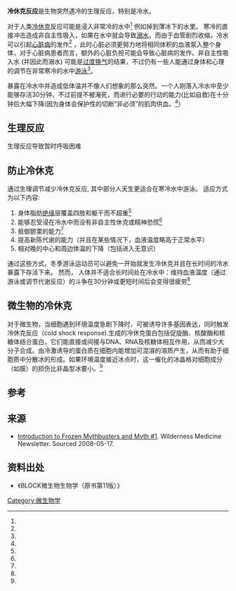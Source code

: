 {{multiple issues|
{{expand|time=2018-06-23T04:10:12+00:00}}
{{expert|time=2018-06-23T04:10:12+00:00}}
{{tone|time=2011-04-13T04:38:55+00:00}}
{{Expand English|Cold shock response}}
}}
'''冷休克反应'''是生物突然遇冷的生理反应，特别是冷水。

对于人类[[冷休克|冷休克]]反应可能是浸入非常冷的水中<ref name="coldii"/> 例如掉到薄冰下的水里。 寒冷的直接冲击造成非自主性吸入，如果在水中就会导致[[溺水|溺水]]。而由于血管剧烈收缩，冷水可以引起[[心脏病|心脏病]]的发作<ref name=phases /> ，此时心脏必须更努力地将相同体积的血液泵入整个身体，对于心脏病患者而言，额外的心脏负担可能会导致心脏病的发作。非自主性吸入水 (并因此而溺水) 可能是[[过度换气|过度换气]]的结果，不过仍有一些人能通过身体和心理的调节在非常寒冷的水中[[游泳|游泳]]<ref name="coldii"/>。

暴露在冷水中并造成低体温并不像人们想象的那么突然。一个人刚落入冷水中至少能够存活30分钟，不过前提不被淹死，而进行必要的行动的能力(比如自救)在十分钟后大幅下降(因为身体会保护性的切断“非必须”的肌肉供血。<ref name="coldii" />）

==生理反应==
生理反应导致暂时呼吸困难
==防止冷休克==
通过生理调节减少冷休克反应, 其中部分人天生更适合在寒冷水中游泳。 适应方式为以下内容:
#身体脂肪[[绝缘|绝缘]]层覆盖四肢和躯干而不超重<ref name="coldii" />
# 能够忍受浸在冷水中而没有非自主性休克或精神恐慌<ref name="coldii" />
#抵御颤栗的能力<ref name="coldii" />
# 提高新陈代谢的能力（并且在某些情况下，血液温度略高于正常水平）
# 相对晚的中心和周边体温的下降（包括进入无意识）

通过这些方式，冬季游泳运动员可以避免一开始就发生冷休克并且在长时间的冷水暴露下存活下来。 然而， 人体并不适合长时间处在冷水中：维持血液温度（通过游泳或调节代谢反应）的斗争在30分钟或更短时间后会变得很疲劳<ref name="homeostatis" />

==微生物的冷休克==
对于微生物，当细胞遇到环境温度急剧下降时，可被诱导许多基因表达，同时触发冷休克反应（cold shock response).生成的冷休克蛋白包括促旋酶、核酸酶和核糖体结合蛋白，它们能直接或间接与DNA、RNA及核糖体相互作用，从而减少大分子合成。由冷激诱导的蛋白质在细胞内能增加可混溶的溶质产生，从而有助于细胞质中分散冰的形成。如果环境温度接近冰点时，这一催化的冰晶格对细胞成分（如膜）的损伤比非晶型冰要小。<ref name="Weber  2003." />

==参考==
{{Reflist|refs=

<ref name="coldii">{{cite web | url =http://sportsscientists.com/2008/01/exercise-in-the-cold-part-ii/ | title =Exercise in the Cold: Part II - A physiological trip through cold water exposure | work =The science of sport | date =29 January 2008 | publisher =www.sportsscientists.com | accessdate =2010-04-23 | archive-date =2020-10-25 | archive-url =https://web.archive.org/web/20201025055241/https://sportsscientists.com/2008/01/exercise-in-the-cold-part-ii/ | dead-url =no }}</ref>

<ref name="homeostatis">{{Cite journal | last1 = Janský | first1 = L. | last2 = Janáková | first2 = H. | last3 = Ulicný | first3 = B. | last4 = Srámek | first4 = P. | last5 = Hosek | first5 = V. | last6 = Heller | first6 = J. | last7 = Parízková | first7 = J. | title = Changes in thermal homeostasis in humans due to repeated cold water immersions | journal = Pflügers Archiv : European Journal of Physiology | volume = 432 | issue = 3 | pages = 368–372 | year = 1996 | pmid = 8765994 | doi=10.1007/s004240050146 }}</ref>

<ref name=phases>{{cite web|url=http://beyondcoldwaterbootcamp.com/4-phases-of-cold-water-immersion|title=4 Phases of Cold Water Immersion|last=Staff|work=Beyond Cold Water Bootcamp|publisher=Canadian Safe Boating Council|accessdate=8 November 2013|archive-date=2013-12-03|archive-url=https://web.archive.org/web/20131203000633/http://beyondcoldwaterbootcamp.com/4-phases-of-cold-water-immersion|dead-url=no}}</ref>

<ref name="Weber  2003.">{{cite journal|last=Weber |first=M. H.|last2=Marahiel |first2=M. A.|year=2003|title=Bacterial cold shock responses.|url=https://archive.org/details/sim_science-progress_2003_86_1-2/page/9 |journal=Science  Progress|volume=86|pages=9–75.|pmid=12838604}}</ref>

}}

==来源==
*[http://wildernessmedicinenewsletter.wordpress.com/2006/10/26/introduction-to-frozen-mythbusters/ Introduction to Frozen Mythbusters and Myth #1]{{Wayback|url=http://wildernessmedicinenewsletter.wordpress.com/2006/10/26/introduction-to-frozen-mythbusters/ |date=20180625075821 }}. Wilderness Medicine Newsletter. Sourced 2008-05-17.

==资料出处==
*《BLOCK微生物生物学（原书第11版）》

{{Diving medicine, physiology and physics}}

[[Category:微生物学|Category:微生物学]]